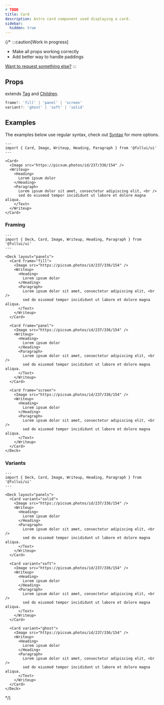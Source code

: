 ```yaml
---
# TODO
title: Card
description: Astro card component used displaying a card.
sidebar:
  hidden: true
---
```


{/* :::caution[Work in progress]
- Make all props working correctly
- Add better way to handle paddings

[Want to request something else?](https://github.com/fullui/ui/issues/new)
:::

## Props
extends [Tag](/foundation/tag) and [Children](/utility/children).
```ts
frame?: 'fill' | 'panel' | 'screen'
variant?: 'ghost' | 'soft' | 'solid'
```

## Examples
The examples below use regular syntax, check out [Syntax](/overview/components) for more options.

```astro live
---
import { Card, Image, Writeup, Heading, Paragraph } from '@fullui/ui'
---

<Card>
  <Image src="https://picsum.photos/id/237/336/154" />
  <Writeup>
    <Heading>
      Lorem ipsum dolor
    </Heading>
    <Paragraph>
      Lorem ipsum dolor sit amet, consectetur adipiscing elit, <br />
      sed do eiusmod tempor incididunt ut labore et dolore magna aliqua.
    </Text>
  </Writeup>
</Card>
```

### Framing

```astro live
---
import { Deck, Card, Image, Writeup, Heading, Paragraph } from '@fullui/ui'
---

<Deck layout="panels">
  <Card frame="fill">
    <Image src="https://picsum.photos/id/237/336/154" />
    <Writeup>
      <Heading>
        Lorem ipsum dolor
      </Heading>
      <Paragraph>
        Lorem ipsum dolor sit amet, consectetur adipiscing elit, <br />
        sed do eiusmod tempor incididunt ut labore et dolore magna aliqua.
      </Text>
    </Writeup>
  </Card>

  <Card frame="panel">
    <Image src="https://picsum.photos/id/237/336/154" />
    <Writeup>
      <Heading>
        Lorem ipsum dolor
      </Heading>
      <Paragraph>
        Lorem ipsum dolor sit amet, consectetur adipiscing elit, <br />
        sed do eiusmod tempor incididunt ut labore et dolore magna aliqua.
      </Text>
    </Writeup>
  </Card>

  <Card frame="screen">
    <Image src="https://picsum.photos/id/237/336/154" />
    <Writeup>
      <Heading>
        Lorem ipsum dolor
      </Heading>
      <Paragraph>
        Lorem ipsum dolor sit amet, consectetur adipiscing elit, <br />
        sed do eiusmod tempor incididunt ut labore et dolore magna aliqua.
      </Text>
    </Writeup>
  </Card>
</Deck>
```

### Variants

```astro live
---
import { Deck, Card, Image, Writeup, Heading, Paragraph } from '@fullui/ui'
---

<Deck layout="panels">
  <Card variant="solid">
    <Image src="https://picsum.photos/id/237/336/154" />
    <Writeup>
      <Heading>
        Lorem ipsum dolor
      </Heading>
      <Paragraph>
        Lorem ipsum dolor sit amet, consectetur adipiscing elit, <br />
        sed do eiusmod tempor incididunt ut labore et dolore magna aliqua.
      </Text>
    </Writeup>
  </Card>

  <Card variant="soft">
    <Image src="https://picsum.photos/id/237/336/154" />
    <Writeup>
      <Heading>
        Lorem ipsum dolor
      </Heading>
      <Paragraph>
        Lorem ipsum dolor sit amet, consectetur adipiscing elit, <br />
        sed do eiusmod tempor incididunt ut labore et dolore magna aliqua.
      </Text>
    </Writeup>
  </Card>

  <Card variant="ghost">
    <Image src="https://picsum.photos/id/237/336/154" />
    <Writeup>
      <Heading>
        Lorem ipsum dolor
      </Heading>
      <Paragraph>
        Lorem ipsum dolor sit amet, consectetur adipiscing elit, <br />
        sed do eiusmod tempor incididunt ut labore et dolore magna aliqua.
      </Text>
    </Writeup>
  </Card>
</Deck>
```
 */}
